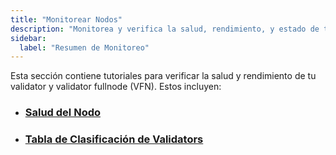 ```yaml
---
title: "Monitorear Nodos"
description: "Monitorea y verifica la salud, rendimiento, y estado de tu validator y validator fullnode (VFN) con guías completas de verificación."
sidebar:
  label: "Resumen de Monitoreo"
---
```


Esta sección contiene tutoriales para verificar la salud y rendimiento de tu validator y validator fullnode (VFN). Estos incluyen:

- ### [Salud del Nodo](/network/nodes/validator-node/verify-nodes/node-liveness-criteria)
- ### [Tabla de Clasificación de Validators](/network/nodes/validator-node/verify-nodes/leaderboard-metrics)
